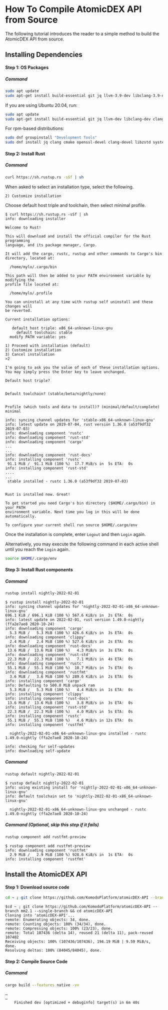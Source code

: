 # How To Compile AtomicDEX API from Source

The following tutorial introduces the reader to a simple method to build the AtomicDEX API from source.

## Installing Dependencies

#### Step 1: OS Packages

##### Command

```bash
sudo apt update
sudo apt-get install build-essential git jq llvm-3.9-dev libclang-3.9-dev clang-3.9 cmake libssl-dev pkg-config
```

If you are using Ubuntu 20.04, run:

```bash
sudo apt update
sudo apt-get install build-essential git jq llvm-dev libclang-dev clang cmake libssl-dev pkg-config
```

For rpm-based distributions:

```bash
sudo dnf groupinstall "Development Tools"
sudo dnf install jq clang cmake openssl-devel clang-devel libzstd systemd-devel  # systemd-devel is used for libudev dep instead of pkg-config
```

#### Step 2: Install Rust

##### Command

```bash
curl https://sh.rustup.rs -sSf | sh
```

When asked to select an installation type, select the following.

```
2) Customize installation
```

Choose default host triple and toolchain, then select minimal profile.

<CollapsibleSection expandedText='Hide sample output' collapsedText='Show sample output'>

```
$ curl https://sh.rustup.rs -sSf | sh
info: downloading installer

Welcome to Rust!

This will download and install the official compiler for the Rust programming
language, and its package manager, Cargo.

It will add the cargo, rustc, rustup and other commands to Cargo's bin
directory, located at:

  /home/mylo/.cargo/bin

This path will then be added to your PATH environment variable by modifying the
profile file located at:

  /home/mylo/.profile

You can uninstall at any time with rustup self uninstall and these changes will
be reverted.

Current installation options:

   default host triple: x86_64-unknown-linux-gnu
     default toolchain: stable
  modify PATH variable: yes

1) Proceed with installation (default)
2) Customize installation
3) Cancel installation
>2

I'm going to ask you the value of each of these installation options.
You may simply press the Enter key to leave unchanged.

Default host triple?


Default toolchain? (stable/beta/nightly/none)


Profile (which tools and data to install)? (minimal/default/complete)
minimal

info: syncing channel updates for 'stable-x86_64-unknown-linux-gnu'
info: latest update on 2019-07-04, rust version 1.36.0 (a53f9df32 2019-07-03)
info: downloading component 'rustc'
info: downloading component 'rust-std'
info: downloading component 'cargo'
...
...
info: downloading component 'rust-docs'
info: installing component 'rustc'
 91.1 MiB /  91.1 MiB (100 %)  17.7 MiB/s in  5s ETA:  0s
info: installing component 'rust-std'
....
...
 stable installed - rustc 1.36.0 (a53f9df32 2019-07-03)


Rust is installed now. Great!

To get started you need Cargo's bin directory ($HOME/.cargo/bin) in your PATH
environment variable. Next time you log in this will be done automatically.

To configure your current shell run source $HOME/.cargo/env

```

</CollapsibleSection>

Once the installation is complete, enter `Logout` and then `Login` again.

Alternatively, you may execute the following command in each active shell until you reach the `Login` again.

```bash
source $HOME/.cargo/env
```

#### Step 3: Install Rust components

##### Command

```bash
rustup install nightly-2022-02-01
```

<CollapsibleSection expandedText='Hide sample output' collapsedText='Show sample output'>

```
$ rustup install nightly-2022-02-01
info: syncing channel updates for 'nightly-2022-02-01-x86_64-unknown-linux-gnu'
696.1 KiB / 696.1 KiB (100 %) 567.6 KiB/s in  2s ETA:  0s
info: latest update on 2022-02-01, rust version 1.49.0-nightly (ffa2e7ae8 2020-10-24)
info: downloading component 'cargo'
  5.3 MiB /   5.3 MiB (100 %) 426.6 KiB/s in  3s ETA:  0s
info: downloading component 'clippy'
  2.4 MiB /   2.4 MiB (100 %) 527.6 KiB/s in  2s ETA:  0s
info: downloading component 'rust-docs'
 13.6 MiB /  13.6 MiB (100 %)   4.3 MiB/s in  3s ETA:  0s
info: downloading component 'rust-std'
 22.3 MiB /  22.3 MiB (100 %)   7.1 MiB/s in  4s ETA:  0s
info: downloading component 'rustc'
 55.1 MiB /  55.1 MiB (100 %)  10.7 MiB/s in  7s ETA:  0s
info: downloading component 'rustfmt'
  3.6 MiB /   3.6 MiB (100 %) 289.6 KiB/s in  2s ETA:  0s
info: installing component 'cargo'
info: Defaulting to 500.0 MiB unpack ram
  5.3 MiB /   5.3 MiB (100 %)   4.4 MiB/s in  1s ETA:  0s
info: installing component 'clippy'
info: installing component 'rust-docs'
 13.6 MiB /  13.6 MiB (100 %)   3.8 MiB/s in  3s ETA:  0s
info: installing component 'rust-std'
 22.3 MiB /  22.3 MiB (100 %)   4.0 MiB/s in  5s ETA:  0s
info: installing component 'rustc'
 55.1 MiB /  55.1 MiB (100 %)   4.6 MiB/s in 12s ETA:  0s
info: installing component 'rustfmt'

  nightly-2022-02-01-x86_64-unknown-linux-gnu installed - rustc 1.49.0-nightly (ffa2e7ae8 2020-10-24)

info: checking for self-updates
info: downloading self-update

```

</CollapsibleSection>

##### Command

```bash
rustup default nightly-2022-02-01
```

<CollapsibleSection expandedText='Hide sample output' collapsedText='Show sample output'>

```
$ rustup default nightly-2022-02-01
info: using existing install for 'nightly-2022-02-01-x86_64-unknown-linux-gnu'
info: default toolchain set to 'nightly-2022-02-01-x86_64-unknown-linux-gnu'

  nightly-2022-02-01-x86_64-unknown-linux-gnu unchanged - rustc 1.49.0-nightly (ffa2e7ae8 2020-10-24)
```

</CollapsibleSection>

##### Command (Optional, skip this step if it fails)

```bash
rustup component add rustfmt-preview
```

<CollapsibleSection expandedText='Hide sample output' collapsedText='Show sample output'>

```
$ rustup component add rustfmt-preview
info: downloading component 'rustfmt'
  2.9 MiB /   2.9 MiB (100 %) 928.6 KiB/s in  1s ETA:  0s
info: installing component 'rustfmt'
```

</CollapsibleSection>

## Install the AtomicDEX API

#### Step 1: Download source code

```bash
cd ~ ; git clone https://github.com/KomodoPlatform/atomicDEX-API --branch mm2.1 --single-branch && cd atomicDEX-API
```

<CollapsibleSection expandedText='Hide sample output' collapsedText='Show sample output'>

```
$cd ~ ; git clone https://github.com/KomodoPlatform/atomicDEX-API --branch mm2.1 --single-branch && cd atomicDEX-API
Cloning into 'atomicDEX-API'...
remote: Enumerating objects: 34, done.
remote: Counting objects: 100% (34/34), done.
remote: Compressing objects: 100% (23/23), done.
remote: Total 107436 (delta 14), reused 21 (delta 11), pack-reused 107402
Receiving objects: 100% (107436/107436), 194.19 MiB | 9.59 MiB/s, done.
Resolving deltas: 100% (84045/84045), done.
```

</CollapsibleSection>

#### Step 2: Compile Source Code

##### Command

```bash
cargo build --features native -vv
```

<CollapsibleSection expandedText='Hide sample output' collapsedText='Show sample output'>

```
…
…
    Finished dev [optimized + debuginfo] target(s) in 6m 40s
```

</CollapsibleSection>
